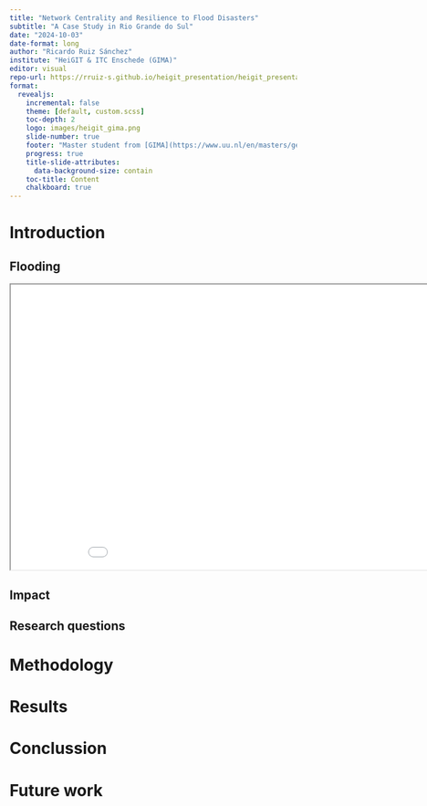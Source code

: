 ```yaml
---
title: "Network Centrality and Resilience to Flood Disasters"
subtitle: "A Case Study in Rio Grande do Sul"
date: "2024-10-03"
date-format: long
author: "Ricardo Ruiz Sánchez"
institute: "HeiGIT & ITC Enschede (GIMA)"
editor: visual
repo-url: https://rruiz-s.github.io/heigit_presentation/heigit_presentation.html#/title-slide
format:
  revealjs:
    incremental: false
    theme: [default, custom.scss]
    toc-depth: 2
    logo: images/heigit_gima.png
    slide-number: true
    footer: "Master student from [GIMA](https://www.uu.nl/en/masters/geographical-information-management-and-applications-gima) &  Intern in the Geoinformation for humanitarian aid at [HeiGIT](https://heigit.org/geoinformation-for-humanitarian-aid/).  <br> Code  of the presentation available in [GitHub](https://rruiz-s.github.io/heigit_presentation/heigit_presentation.html#/title-slide)."
    progress: true
    title-slide-attributes:
      data-background-size: contain
    toc-title: Content
    chalkboard: true
---
```


# Introduction

## Flooding

```{=html}

<iframe width="960" height="500" src="/media/hot_intro.html" title = "Sum Edge Betweenness in the Urban Settlement located in Porto Alegre" data-external="1"></iframe>
```

## Impact

## Research questions

# Methodology

# Results

# Conclussion

# Future work